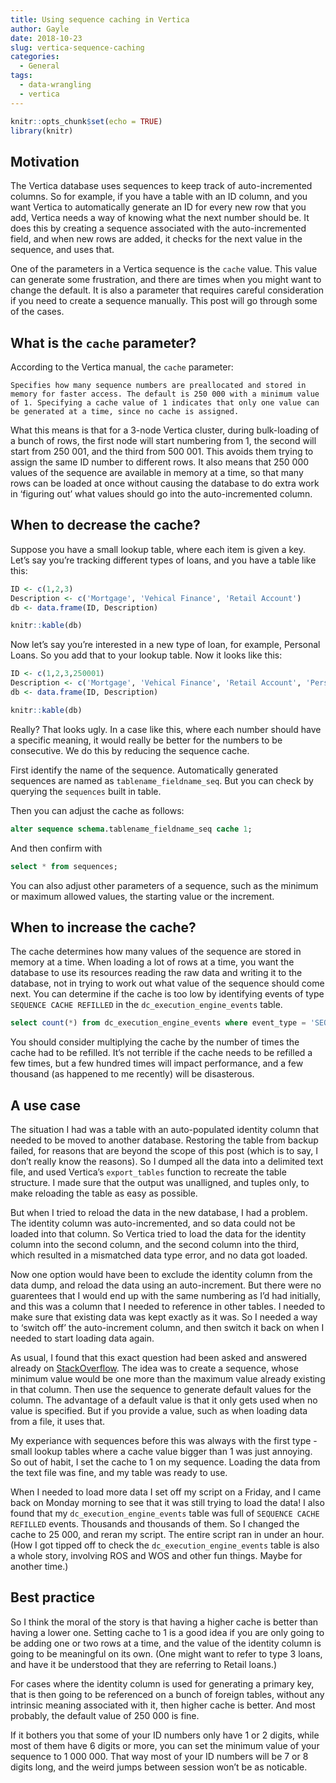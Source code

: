 ```yaml
---
title: Using sequence caching in Vertica
author: Gayle
date: 2018-10-23
slug: vertica-sequence-caching
categories:
  - General
tags:
  - data-wrangling
  - vertica
---
```


```r
knitr::opts_chunk$set(echo = TRUE)
library(knitr)
```

## Motivation

The Vertica database uses sequences to keep track of auto-incremented columns. So for example, if you have a table with an ID column, and you want Vertica to automatically generate an ID for every new row that you add, Vertica needs a way of knowing what the next number should be. It does this by creating a sequence associated with the auto-incremented field, and when new rows are added, it checks for the next value in the sequence, and uses that.

One of the parameters in a Vertica sequence is the `cache` value. This value can generate some frustration, and there are times when you might want to change the default. It is also a parameter that requires careful consideration if you need to create a sequence manually. This post will go through some of the cases.

## What is the `cache` parameter?

According to the Vertica manual, the `cache` parameter:

```
Specifies how many sequence numbers are preallocated and stored in memory for faster access. The default is 250 000 with a minimum value of 1. Specifying a cache value of 1 indicates that only one value can be generated at a time, since no cache is assigned.
```

What this means is that for a 3-node Vertica cluster, during bulk-loading of a bunch of rows, the first node will start numbering from 1, the second will start from 250 001, and the third from 500 001. This avoids them trying to assign the same ID number to different rows. It also means that 250 000 values of the sequence are available in memory at a time, so that many rows can be loaded at once without causing the database to do extra work in 'figuring out' what values should go into the auto-incremented column.

## When to decrease the cache?

Suppose you have a small lookup table, where each item is given a key. Let's say you're tracking different types of loans, and you have a table like this:

```r

ID <- c(1,2,3)
Description <- c('Mortgage', 'Vehical Finance', 'Retail Account')
db <- data.frame(ID, Description)

knitr::kable(db)

```

Now let's say you're interested in a new type of loan, for example, Personal Loans. So you add that to your lookup table. Now it looks like this:

```r

ID <- c(1,2,3,250001)
Description <- c('Mortgage', 'Vehical Finance', 'Retail Account', 'Personal Loan')
db <- data.frame(ID, Description)

knitr::kable(db)

```

Really? That looks ugly. In a case like this, where each number should have a specific meaning, it would really be better for the numbers to be consecutive. We do this by reducing the sequence cache.

First identify the name of the sequence. Automatically generated sequences are named as `tablename_fieldname_seq`. But you can check by querying the `sequences` built in table.

Then you can adjust the cache as follows:

```sql
alter sequence schema.tablename_fieldname_seq cache 1;
```

And then confirm with 

```sql
select * from sequences;
```


You can also adjust other parameters of a sequence, such as the minimum or maximum allowed values, the starting value or the increment.

## When to increase the cache?

The cache determines how many values of the sequence are stored in memory at a time. When loading a lot of rows at a time, you want the database to use its resources reading the raw data and writing it to the database, not in trying to work out what value of the sequence should come next. You can determine if the cache is too low by identifying events of type `SEQUENCE CACHE REFILLED` in the `dc_execution_engine_events` table.

```sql
select count(*) from dc_execution_engine_events where event_type = 'SEQUENCE CACHE REFILLED';
```

You should consider multiplying the cache by the number of times the cache had to be refilled. It's not terrible if the cache needs to be refilled a few times, but a few hundred times will impact performance, and a few thousand (as happened to me recently) will be disasterous.

## A use case

The situation I had was a table with an auto-populated identity column that needed to be moved to another database. Restoring the table from backup failed, for reasons that are beyond the scope of this post (which is to say, I don't really know the reasons). So I dumped all the data into a delimited text file, and used Vertica's `export_tables` function to recreate the table structure. I made sure that the output was unalligned, and tuples only, to make reloading the table as easy as possible.

But when I tried to reload the data in the new database, I had a problem. The identity column was auto-incremented, and so data could not be loaded into that column. So Vertica tried to load the data for the identity column into the second column, and the second column into the third, which resulted in a mismatched data type error, and no data got loaded.

Now one option would have been to exclude the identity column from the data dump, and reload the data using an auto-increment. But there were no guarentees that I would end up with the same numbering as I'd had initially, and this was a column that I needed to reference in other tables. I needed to make sure that existing data was kept exactly as it was. So I needed a way to 'switch off' the auto-increment column, and then switch it back on when I needed to start loading data again.

As usual, I found that this exact question had been asked and answered already on [StackOverflow](https://stackoverflow.com/questions/50796894/add-auto-increment-or-identity-to-existing-table-in-Vertica). The idea was to create a sequence, whose minimum value would be one more than the maximum value already existing in that column. Then use the sequence to generate default values for the column. The advantage of a default value is that it only gets used when no value is specified. But if you provide a value, such as when loading data from a file, it uses that.

My experiance with sequences before this was always with the first type - small lookup tables where a cache value bigger than 1 was just annoying. So out of habit, I set the cache to 1 on my sequence. Loading the data from the text file was fine, and my table was ready to use.

When I needed to load more data I set off my script on a Friday, and I came back on Monday morning to see that it was still trying to load the data! I also found that my `dc_execution_engine_events` table was full of `SEQUENCE CACHE REFILLED` events. Thousands and thousands of them. So I changed the cache to 25 000, and reran my script. The entire script ran in under an hour. (How I got tipped off to check the `dc_execution_engine_events` table is also a whole story, involving ROS and WOS and other fun things. Maybe for another time.)

## Best practice

So I think the moral of the story is that having a higher cache is better than having a lower one. Setting cache to 1 is a good idea if you are only going to be adding one or two rows at a time, and the value of the identity column is going to be meaningful on its own. (One might want to refer to type 3 loans, and have it be understood that they are referring to Retail loans.)

For cases where the identity column is used for generating a primary key, that is then going to be referenced on a bunch of foreign tables, without any intrinsic meaning associated with it, then higher cache is better. And most probably, the default value of 250 000 is fine.

If it bothers you that some of your ID numbers only have 1 or 2 digits, while most of them have 6 digits or more, you can set the minimum value of your sequence to 1 000 000. That way most of your ID numbers will be 7 or 8 digits long, and the weird jumps between session won't be as noticable.

